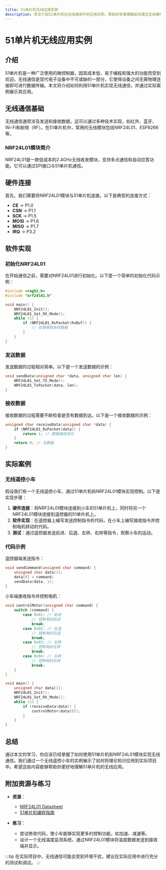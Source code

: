 ```yaml
---
title: 51单片机无线应用实例
description: 本文介绍51单片机在无线通信中的应用实例，帮助初学者理解如何通过无线模块实现数据传输和控制。
---
```


# 51单片机无线应用实例

## 介绍

51单片机是一种广泛使用的微控制器，因其成本低、易于编程和强大的功能而受到欢迎。无线通信是现代电子设备中不可或缺的一部分，它使得设备之间无需物理连接即可进行数据传输。本文将介绍如何利用51单片机实现无线通信，并通过实际案例展示其应用。

## 无线通信基础

无线通信通常涉及发送和接收数据，这可以通过多种技术实现，如红外、蓝牙、Wi-Fi和射频（RF）。在51单片机中，常用的无线模块包括NRF24L01、ESP8266等。

### NRF24L01模块简介

NRF24L01是一款低成本的2.4GHz无线收发模块，支持多点通信和自动应答功能。它可以通过SPI接口与51单片机通信。

## 硬件连接

首先，我们需要将NRF24L01模块与51单片机连接。以下是典型的连接方式：

- **CE** -> P1.0
- **CSN** -> P1.1
- **SCK** -> P1.5
- **MOSI** -> P1.6
- **MISO** -> P1.7
- **IRQ** -> P3.2

## 软件实现

### 初始化NRF24L01

在开始通信之前，需要对NRF24L01进行初始化。以下是一个简单的初始化代码示例：

```c
#include <reg52.h>
#include "nrf24l01.h"

void main() {
    NRF24L01_Init();
    NRF24L01_Set_RX_Mode();
    while (1) {
        if (NRF24L01_RxPacket(RxBuf)) {
            // 处理接收到的数据
        }
    }
}
```

### 发送数据

发送数据的过程相对简单。以下是一个发送数据的示例：

```c
void sendData(unsigned char *data, unsigned char len) {
    NRF24L01_Set_TX_Mode();
    NRF24L01_TxPacket(data, len);
}
```

### 接收数据

接收数据的过程需要不断检查是否有数据到达。以下是一个接收数据的示例：

```c
unsigned char receiveData(unsigned char *data) {
    if (NRF24L01_RxPacket(data)) {
        return 1; // 数据接收成功
    }
    return 0; // 无数据
}
```

## 实际案例

### 无线遥控小车

假设我们有一个无线遥控小车，通过51单片机和NRF24L01模块实现控制。以下是实现步骤：

1. **硬件连接**：将NRF24L01模块连接到小车的51单片机上，同时将另一个NRF24L01模块连接到遥控器的51单片机上。
2. **软件实现**：在遥控器上编写发送控制指令的代码，在小车上编写接收指令并控制电机转动的代码。
3. **测试**：通过遥控器发送前进、后退、左转、右转等指令，观察小车的运动。

### 代码示例

遥控器端发送指令：

```c
void sendCommand(unsigned char command) {
    unsigned char data[1];
    data[0] = command;
    sendData(data, 1);
}
```

小车端接收指令并控制电机：

```c
void controlMotor(unsigned char command) {
    switch (command) {
        case 0x01: // 前进
            // 控制电机前进
            break;
        case 0x02: // 后退
            // 控制电机后退
            break;
        case 0x03: // 左转
            // 控制电机左转
            break;
        case 0x04: // 右转
            // 控制电机右转
            break;
    }
}

void main() {
    unsigned char data[1];
    NRF24L01_Init();
    NRF24L01_Set_RX_Mode();
    while (1) {
        if (receiveData(data)) {
            controlMotor(data[0]);
        }
    }
}
```

## 总结

通过本文的学习，你应该已经掌握了如何使用51单片机和NRF24L01模块实现无线通信。我们通过一个无线遥控小车的实例展示了如何将理论知识应用到实际项目中。希望这些内容能够帮助你更好地理解51单片机的无线应用。

## 附加资源与练习

- **资源**：
  - [NRF24L01 Datasheet](https://www.nordicsemi.com/Products/Low-power-short-range-wireless/nRF24L01)
  - [51单片机编程指南](https://www.example.com/51-microcontroller-guide)

- **练习**：
  - 尝试修改代码，使小车能够实现更多的控制功能，如加速、减速等。
  - 设计一个无线温度监测系统，通过NRF24L01模块将温度数据发送到接收端并显示。

:::tip
在实际项目中，无线通信可能会受到环境干扰，建议在实际应用中进行充分的测试和调试。
:::